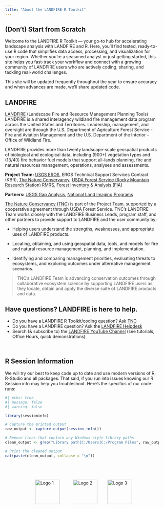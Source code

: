 ```yaml
---
title: "About the LANDFIRE R Toolkit"
---
```


## (Don't) Start from Scratch

Welcome to the LANDFIRE R Toolkit — your go-to hub for accelerating landscape analysis with LANDFIRE and R. Here, you'll find tested, ready-to-use R code that simplifies data access, processing, and visualization for your region. Whether you're a seasoned analyst or just getting started, this site helps you fast-track your workflow and connect with a growing community of LANDFIRE users who are actively coding, sharing, and tackling real-world challenges.

This site will be updated frequently throughout the year to ensure accuracy and when advances are made, we'll share updated code. 

## LANDFIRE

[LANDFIRE](https://landfire.gov){target="blank"} (Landscape Fire and Resource Management Planning Tools) LANDFIRE is a shared interagency wildland fire management data program across the United States and Territories. Leadership, management, and oversight are through the U.S. Department of Agriculture Forest Service - Fire and Aviation Management and the U.S. Department of the Interior – Office of Wildland Fire. 

LANDFIRE provides more than twenty landscape-scale geospatial products of biological and ecological data, including (900+) vegetation types and (13/40) fire behavior fuel models that support all-lands planning, fire and natural resources management, operations, analyses and assessments.  

**Project Team:** [USGS EROS](https://www.usgs.gov/centers/eros){target="blank"}, EROS Technical Support Services Contract (KBR), [The Nature Conservancy](https://www.nature.org/en-us/){target="blank"}, [USDA Forest Service (Rocky Mountain Research Station) RMRS](https://research.fs.usda.gov/rmrs){target="blank"}, [Forest Inventory & Analysis (FIA)](https://research.fs.usda.gov/programs/fia){target="blank"} 

**Partners:** [USGS Gap Analysis](https://www.usgs.gov/programs/gap-analysis-project){target="blank"}, [National Land Imaging Programs](https://www.usgs.gov/programs/national-land-imaging-program){target="blank"} 

[The Nature Conservancy (TNC)](https://landfire.gov/about-landfire/lf-team){target="blank"} is part of the Project Team, supported by a cooperative agreement through USDA Forest Service. TNC’s LANDFIRE Team works closely with the LANDFIRE Business Leads, program staff, and other partners to provide support to LANDFIRE and the user community by: 

* Helping users understand the strengths, weaknesses, and appropriate uses of LANDFIRE products. 

* Locating, obtaining, and using geospatial data, tools, and models for fire and natural resource management, planning, and implementation. 

* Identifying and comparing management priorities, evaluating threats to ecosystems, and exploring outcomes under alternative management scenarios. 


> TNC’s LANDFIRE Team is advancing conservation outcomes through collaborative ecosystem science by supporting LANDFIRE users as they locate, obtain and apply the diverse suite of LANDFIRE products and data.



## Have questions? LANDFIRE is here to help. 

- Do you have a LANDFIRE R Toolkit/coding question? Ask [TNC](mailto:landfire@tnc.org){target="blank"} 
- Do you have a LANDFIRE question? Ask the [LANDFIRE Helpdesk](mailto:helpdesk@landfire.gov){target="blank"} 
- Search (& subscribe to) the [LANDFIRE YouTube Channel](https://www.youtube.com/@LANDFIREvideo){target="blank} (see tutorials, Office Hours, quick demonstrations) 

<br>

## R Session Information

We will try our best to keep code up to date and use modern versions of R, R-Studio and all packages.  That said, if you run into issues knowing our R Session info may help you troubleshoot.  Here's the specifics of our code runs:

```r
#| echo: true
#| message: false
#| warning: false

library(sessioninfo)

# Capture the printed output
raw_output <- capture.output(session_info())

# Remove lines that contain any Windows-style library paths
clean_output <- grep("Library path|C:/Users|C:/Program Files", raw_output, invert = TRUE, value = TRUE)

# Print the cleaned output
cat(paste(clean_output, collapse = "\n"))




```





::: {.logo-row style="display: flex; justify-content: space-around; align-items: center; margin-top: 2em;"}

<img src="assets/doi.png" alt="Logo 1" style="height: 80px; margin: 0 20px;" />
<img src="assets/usfs.png" alt="Logo 2" style="height: 80px; margin: 0 20px;" />
<img src="assets/LANDFIRE.png" alt="Logo 3" style="height: 80px; margin: 0 10px;"/>

:::